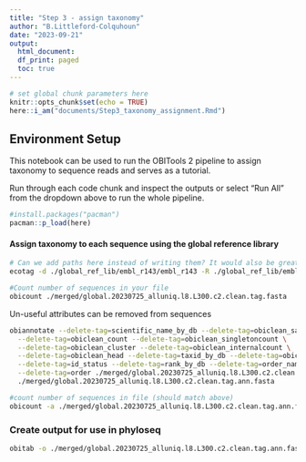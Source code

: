```yaml
---
title: "Step 3 - assign taxonomy"
author: "B.Littleford-Colquhoun"
date: "2023-09-21"
output: 
  html_document:
  df_print: paged
  toc: true
---
```


```r
# set global chunk parameters here
knitr::opts_chunk$set(echo = TRUE)
here::i_am("documents/Step3_taxonomy_assignment.Rmd")
```

## Environment Setup
This notebook can be used to run the OBITools 2 pipeline to assign taxonomy to sequence reads and serves as a tutorial. 

Run through each code chunk and inspect the outputs or select "Run All" from the dropdown above to run the whole pipeline.
```r
#install.packages("pacman")
pacman::p_load(here)
```


#### Assign taxonomy to each sequence using the global reference library
```bash
# Can we add paths here instead of writing them? It would also be great for the prefix of the outputted file to be the date?
ecotag -d ./global_ref_lib/embl_r143/embl_r143 -R ./global_ref_lib/embl_r143/db_P6_r143.fasta ./merged/20230725_alluniq.l8.L300.c2.clean.fasta > ./merged/global.20230725_alluniq.l8.L300.c2.clean.tag.fasta

#Count number of sequences in your file
obicount ./merged/global.20230725_alluniq.l8.L300.c2.clean.tag.fasta
```

Un-useful attributes can be removed from sequences
```bash
obiannotate --delete-tag=scientific_name_by_db --delete-tag=obiclean_samplecount \
  --delete-tag=obiclean_count --delete-tag=obiclean_singletoncount \
  --delete-tag=obiclean_cluster --delete-tag=obiclean_internalcount \
  --delete-tag=obiclean_head --delete-tag=taxid_by_db --delete-tag=obiclean_headcount \
  --delete-tag=id_status --delete-tag=rank_by_db --delete-tag=order_name \
  --delete-tag=order ./merged/global.20230725_alluniq.l8.L300.c2.clean.tag.fasta > \
  ./merged/global.20230725_alluniq.l8.L300.c2.clean.tag.ann.fasta

#count number of sequences in file (should match above)
obicount -a ./merged/global.20230725_alluniq.l8.L300.c2.clean.tag.ann.fasta
```


### Create output for use in phyloseq
```bash
obitab -o ./merged/global.20230725_alluniq.l8.L300.c2.clean.tag.ann.fasta > ./merged/global.20230725_alluniq.l8.L300.c2.clean.tag.ann.tab
```

